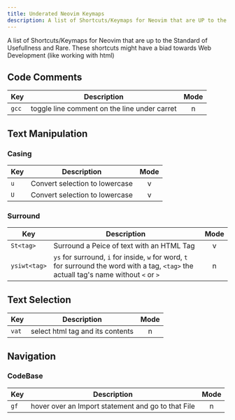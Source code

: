 ```yaml
---
title: Underated Neovim Keymaps
description: A list of Shortcuts/Keymaps for Neovim that are UP to the Standard of Usefullness and Rare
---
```


A list of Shortcuts/Keymaps for Neovim that are up to the Standard of Usefullness and Rare. These shortcuts might have a biad towards Web Development (like working with html)

## Code Comments
| Key    | Description | Mode |
| -------- | ------- | :---: |
| `gcc`  | toggle line comment on the line under carret | n |

## Text Manipulation
### Casing
| Key    | Description | Mode |
| -------- | ------- | :---: |
| `u`  | Convert selection to lowercase | v |
| `U`|  Convert selection to lowercase | v |

### Surround
| Key    | Description | Mode |
| -------- | ------- | :---: |
| `St<tag>`| Surround a Peice of text with an HTML Tag | v |
| `ysiwt<tag>` | `ys` for surround, `i` for inside, `w` for word, `t` for surround the word with a tag, `<tag>` the actuall tag's name without `<` or `>` |n|

## Text Selection
| Key    | Description | Mode |
| -------- | ------- | :---: |
| `vat`| select html tag and its contents | n |

## Navigation
### CodeBase
| Key    | Description | Mode |
| -------- | ------- | :---: |
| `gf`| hover over an Import statement and go to that File | n |
